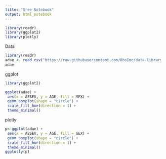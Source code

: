 ```yaml
---
title: "Sree Notebook"
output: html_notebook
---
```

```r
library(readr)
library(ggplot2)
library(plotly)
```


Data
```r
library(readr)
adae <- read_csv("https://raw.githubusercontent.com/RhoInc/data-library/master/data/clinical-trials/adam/adae.csv")
adae
```

ggplot
```r


library(ggplot2)

ggplot(adae) +
 aes(x = AESEV, y = AGE, fill = SEX) +
 geom_boxplot(shape = "circle") +
 scale_fill_hue(direction = 1) +
 theme_minimal()


```



plotly
```r
p<-ggplot(adae) +
 aes(x = AESEV, y = AGE, fill = SEX) +
 geom_boxplot(shape = "circle") +
 scale_fill_hue(direction = 1) +
 theme_minimal()
ggplotly(p)
```



 